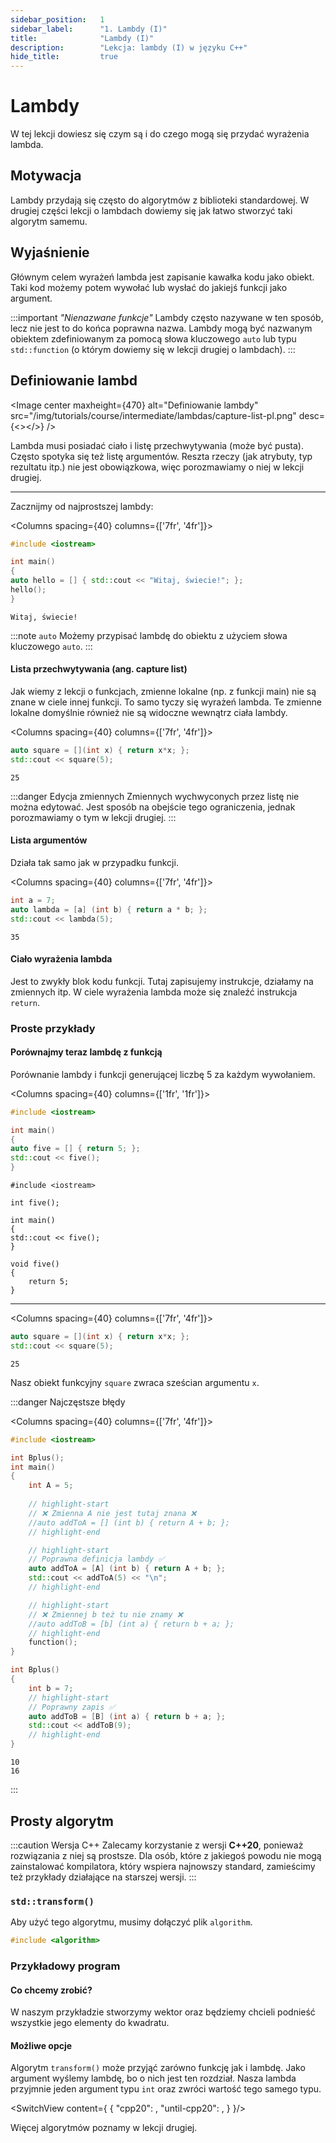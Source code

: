 ```yaml
---
sidebar_position:	1
sidebar_label:		"1. Lambdy (I)"
title:				"Lambdy (I)"
description:		"Lekcja: lambdy (I) w języku C++"
hide_title:			true
---
```






<NotFinished />

# Lambdy
W tej lekcji dowiesz się czym są i do czego mogą się przydać wyrażenia lambda.

## Motywacja

Lambdy przydają się często do algorytmów z biblioteki standardowej. W drugiej części lekcji o lambdach dowiemy się jak łatwo stworzyć taki algorytm samemu.

## Wyjaśnienie
Głównym celem wyrażeń lambda jest zapisanie kawałka kodu jako obiekt. Taki kod możemy potem wywołać lub wysłać do jakiejś funkcji jako argument.
 
:::important *"Nienazwane funkcje"*
Lambdy często nazywane w ten sposób, lecz nie jest to do końca poprawna nazwa. Lambdy mogą być nazwanym obiektem zdefiniowanym za pomocą słowa kluczowego `auto` lub typu `std::function` (o którym dowiemy się w lekcji drugiej o lambdach).
:::


## Definiowanie lambd
<Image center
		maxheight={470}
		alt="Definiowanie lambdy"
		src="/img/tutorials/course/intermediate/lambdas/capture-list-pl.png"
		desc={<></>}
	/>
<br/>

Lambda musi posiadać ciało i listę przechwytywania (może być pusta). Często spotyka się też listę argumentów. Reszta rzeczy (jak atrybuty, typ rezultatu itp.) nie jest obowiązkowa, więc porozmawiamy o niej w lekcji drugiej. 

---

Zacznijmy od najprostszej lambdy:

<Columns spacing={40} columns={['7fr', '4fr']}>
<div>

```cpp title="Witaj świecie! jako lambda"
#include <iostream>

int main()
{
auto hello = [] { std::cout << "Witaj, świecie!"; };
hello();
}
```

</div>

<div>

```plaintext title="Wynik (konsola)"
Witaj, świecie!
```
</div>
</Columns>



:::note `auto`
Możemy przypisać lambdę do obiektu z użyciem słowa kluczowego `auto`.
:::


#### Lista przechwytywania (ang. capture list)
Jak wiemy z lekcji o funkcjach, zmienne lokalne (np. z funkcji main) nie są znane w ciele innej funkcji. To samo tyczy się wyrażeń lambda. Te zmienne lokalne domyślnie również nie są widoczne wewnątrz ciała lambdy.

<Columns spacing={40} columns={['7fr', '4fr']}>
<div>

```cpp title="Następujący kod zawiera wyrażenie lambda z argumentem:"
auto square = [](int x) { return x*x; };
std::cout << square(5);
```

</div>

<div>

```plaintext title="Wynik (konsola)"
25
```

</div>
</Columns>

:::danger Edycja zmiennych
Zmiennych wychwyconych przez listę nie można edytować. Jest sposób na obejście tego ograniczenia, jednak porozmawiamy o tym w lekcji drugiej.
:::

#### Lista argumentów
Działa tak samo jak w przypadku funkcji.

<Columns spacing={40} columns={['7fr', '4fr']}>
<div>

```cpp title="Prosta lambda"
int a = 7;
auto lambda = [a] (int b) { return a * b; };
std::cout << lambda(5);
```

</div>

<div>

```plaintext title="Wynik (konsola)"
35
```

</div>
</Columns>

#### Ciało wyrażenia lambda
Jest to zwykły blok kodu funkcji. Tutaj zapisujemy instrukcje, działamy na zmiennych itp. W ciele wyrażenia lambda może się znaleźć instrukcja `return`.





### Proste przykłady

#### Porównajmy teraz lambdę z funkcją

Porównanie lambdy i funkcji generującej liczbę 5 za każdym wywołaniem.

<Columns spacing={40} columns={['1fr', '1fr']}>
<div>

```cpp title="Lambda"
#include <iostream>

int main()
{
auto five = [] { return 5; };
std::cout << five();
}
```

</div>

<div>

```plaintext title="Funkcja"
#include <iostream>

int five();

int main()
{
std::cout << five();
}

void five()
{
	return 5;
}
```

</div>
</Columns>
	

---


<Columns spacing={40} columns={['7fr', '4fr']}>
<div>

```cpp title="Następujący kod zawiera wyrażenie lambda z argumentem:"
auto square = [](int x) { return x*x; };
std::cout << square(5);
```

</div>

<div>

```plaintext title="Wynik (konsola)"
25
```

</div>
</Columns>


Nasz obiekt funkcyjny `square` zwraca sześcian argumentu `x`.


:::danger Najczęstsze błędy

<Columns spacing={40} columns={['7fr', '4fr']}>
<div>

```cpp title="lambdas.cpp"
#include <iostream>

int Bplus();
int main()
{
	int A = 5;
	
	// highlight-start
	// ❌ Zmienna A nie jest tutaj znana ❌
	//auto addToA = [] (int b) { return A + b; };
	// highlight-end

	// highlight-start
	// Poprawna definicja lambdy ✅
	auto addToA = [A] (int b) { return A + b; };
	std::cout << addToA(5) << "\n";
	// highlight-end

	// highlight-start
	// ❌ Zmiennej b też tu nie znamy ❌
	//auto addToB = [b] (int a) { return b + a; };
	// highlight-end
	function();
}

int Bplus()
{
	int b = 7;
	// highlight-start
	// Poprawny zapis ✅
	auto addToB = [B] (int a) { return b + a; };
	std::cout << addToB(9);
	// highlight-end
}
```

</div>

<div>

```plaintext title="Wynik (konsola)"
10
16
```

</div>
</Columns>
:::

## Prosty algorytm

:::caution Wersja C++
Zalecamy korzystanie z wersji **C++20**, ponieważ rozwiązania z niej są prostsze.
Dla osób, które z jakiegoś powodu nie mogą zainstalować kompilatora, który wspiera
najnowszy standard, zamieścimy też przykłady działające na starszej wersji.
:::

### `std::transform()`

Aby użyć tego algorytmu, musimy dołączyć plik `algorithm`.

```cpp
#include <algorithm>
```
### Przykładowy program

#### Co chcemy zrobić?
W naszym przykładzie stworzymy wektor oraz będziemy chcieli podnieść wszystkie jego elementy do kwadratu.

#### Możliwe opcje
Algorytm `transform()` może przyjąć zarówno funkcję jak i lambdę. Jako argument wyślemy lambdę, bo o nich jest ten rozdział. Nasza lambda przyjmnie jeden argument typu `int` oraz zwróci wartość tego samego typu.

<SwitchView content={
		{
			"cpp20":		<TransformIntroExampleCpp20 />,
			"until-cpp20":	<TransformIntroExampleUntilCpp20 />,
		}
	}/>

Więcej algorytmów poznamy w lekcji drugiej.

